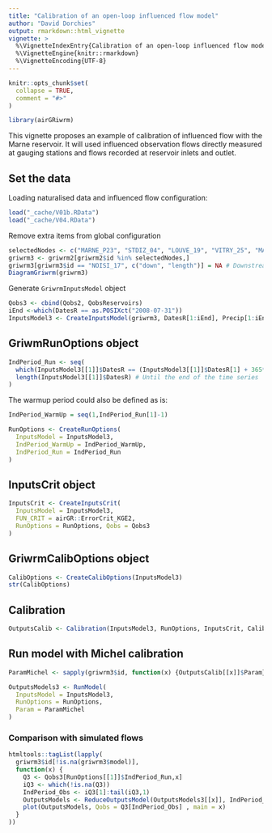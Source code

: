 ```yaml
---
title: "Calibration of an open-loop influenced flow model"
author: "David Dorchies"
output: rmarkdown::html_vignette
vignette: >
  %\VignetteIndexEntry{Calibration of an open-loop influenced flow model}
  %\VignetteEngine{knitr::rmarkdown}
  %\VignetteEncoding{UTF-8}
---
```


```r
knitr::opts_chunk$set(
  collapse = TRUE,
  comment = "#>"
)
```

```r
library(airGRiwrm)
```

This vignette proposes an example of calibration of influenced flow with the Marne reservoir. It will used influenced observation flows directly measured at gauging stations and flows recorded at reservoir inlets and outlet.

## Set the data

Loading naturalised data and influenced flow configuration:

```r
load("_cache/V01b.RData")
load("_cache/V04.RData")
```

Remove extra items from global configuration

```r
selectedNodes <- c("MARNE_P23", "STDIZ_04", "LOUVE_19", "VITRY_25", "MARNE_P28", "MARNE_R25", "CHALO_21", "MONTR_18", "NOISI_17")
griwrm3 <- griwrm2[griwrm2$id %in% selectedNodes,]
griwrm3[griwrm3$id == "NOISI_17", c("down", "length")] = NA # Downstream station instead of PARIS_05
DiagramGriwrm(griwrm3)
```

Generate `GriwrmInputsModel` object

```r
Qobs3 <- cbind(Qobs2, QobsReservoirs)
iEnd <-which(DatesR == as.POSIXct("2008-07-31"))
InputsModel3 <- CreateInputsModel(griwrm3, DatesR[1:iEnd], Precip[1:iEnd,], PotEvap[1:iEnd,], Qobs3)
```

## GriwmRunOptions object


```r
IndPeriod_Run <- seq(
  which(InputsModel3[[1]]$DatesR == (InputsModel3[[1]]$DatesR[1] + 365*24*60*60)), # Set aside warm-up period
  length(InputsModel3[[1]]$DatesR) # Until the end of the time series
)
```

The warmup period could also be defined as is:

```r
IndPeriod_WarmUp = seq(1,IndPeriod_Run[1]-1)
```



```r
RunOptions <- CreateRunOptions(
  InputsModel = InputsModel3,
  IndPeriod_WarmUp = IndPeriod_WarmUp,
  IndPeriod_Run = IndPeriod_Run
)
```

## InputsCrit object

```r
InputsCrit <- CreateInputsCrit(
  InputsModel = InputsModel3,
  FUN_CRIT = airGR::ErrorCrit_KGE2,
  RunOptions = RunOptions, Qobs = Qobs3
)
```

## GriwrmCalibOptions object

```r
CalibOptions <- CreateCalibOptions(InputsModel3)
str(CalibOptions)
```

## Calibration

```r
OutputsCalib <- Calibration(InputsModel3, RunOptions, InputsCrit, CalibOptions)
```

## Run model with Michel calibration

```r
ParamMichel <- sapply(griwrm3$id, function(x) {OutputsCalib[[x]]$Param})

OutputsModels3 <- RunModel(
  InputsModel = InputsModel3,
  RunOptions = RunOptions,
  Param = ParamMichel
)
```

### Comparison with simulated flows

```r
htmltools::tagList(lapply(
  griwrm3$id[!is.na(griwrm3$model)],
  function(x) {
    Q3 <- Qobs3[RunOptions[[1]]$IndPeriod_Run,x]
    iQ3 <- which(!is.na(Q3))
    IndPeriod_Obs <- iQ3[1]:tail(iQ3,1)
    OutputsModels <- ReduceOutputsModel(OutputsModels3[[x]], IndPeriod_Obs)
    plot(OutputsModels, Qobs = Q3[IndPeriod_Obs] , main = x)
  }
))
```
